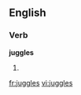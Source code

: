 
==English==

===Verb===
'''juggles'''

# {{third-person singular of|[[juggle]]}}

[[fr:juggles]]
[[vi:juggles]]